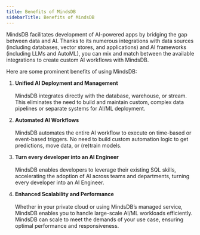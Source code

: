 ```yaml
---
title: Benefits of MindsDB
sidebarTitle: Benefits of MindsDB
---
```


MindsDB facilitates development of AI-powered apps by bridging the gap between data and AI. Thanks to its numerous integrations with data sources (including databases, vector stores, and applications) and AI frameworks (including LLMs and AutoML), you can mix and match between the available integrations to create custom AI workflows with MindsDB.

Here are some prominent benefits of using MindsDB:

1. **Unified AI Deployment and Management**<br></br>
    MindsDB integrates directly with the database, warehouse, or stream. This eliminates the need to build and maintain custom, complex data pipelines or separate systems for AI/ML deployment.

2. **Automated AI Workflows**<br></br>
    MindsDB automates the entire AI workflow to execute on time-based or event-based triggers. No need to build custom automation logic to get predictions, move data, or (re)train models.

3. **Turn every developer into an AI Engineer**<br></br>
    MindsDB enables developers to leverage their existing SQL skills, accelerating the adoption of AI across teams and departments, turning every developer into an AI Engineer.

4. **Enhanced Scalability and Performance**<br></br>
    Whether in your private cloud or using MindsDB’s managed service, MindsDB enables you to handle large-scale AI/ML workloads efficiently. MindsDB can scale to meet the demands of your use case, ensuring optimal performance and responsiveness.
